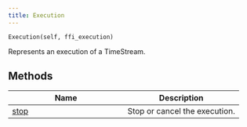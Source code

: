 ```yaml
---
title: Execution
---
```


`Execution(self, ffi_execution)`

Represents an execution of a TimeStream.

## Methods

| Name | Description |
| --- | --- |
| [stop](kaskada.Execution.stop.qmd#kaskada.Execution.stop) | Stop or cancel the execution. |